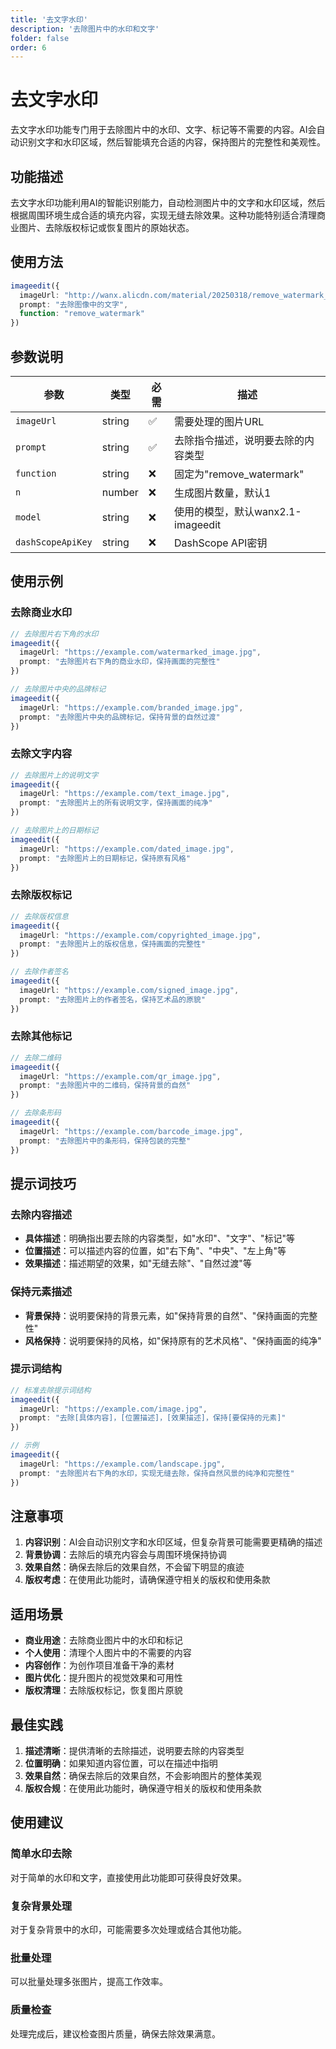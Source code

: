 ```yaml
---
title: '去文字水印'
description: '去除图片中的水印和文字'
folder: false
order: 6
---
```


# 去文字水印


去文字水印功能专门用于去除图片中的水印、文字、标记等不需要的内容。AI会自动识别文字和水印区域，然后智能填充合适的内容，保持图片的完整性和美观性。

## 功能描述

去文字水印功能利用AI的智能识别能力，自动检测图片中的文字和水印区域，然后根据周围环境生成合适的填充内容，实现无缝去除效果。这种功能特别适合清理商业图片、去除版权标记或恢复图片的原始状态。

## 使用方法

```typescript
imageedit({
  imageUrl: "http://wanx.alicdn.com/material/20250318/remove_watermark_1.png",
  prompt: "去除图像中的文字",
  function: "remove_watermark"
})
```

## 参数说明

| 参数 | 类型 | 必需 | 描述 |
|------|------|------|------|
| `imageUrl` | string | ✅ | 需要处理的图片URL |
| `prompt` | string | ✅ | 去除指令描述，说明要去除的内容类型 |
| `function` | string | ❌ | 固定为"remove_watermark" |
| `n` | number | ❌ | 生成图片数量，默认1 |
| `model` | string | ❌ | 使用的模型，默认wanx2.1-imageedit |
| `dashScopeApiKey` | string | ❌ | DashScope API密钥 |

## 使用示例

### 去除商业水印
```typescript
// 去除图片右下角的水印
imageedit({
  imageUrl: "https://example.com/watermarked_image.jpg",
  prompt: "去除图片右下角的商业水印，保持画面的完整性"
})

// 去除图片中央的品牌标记
imageedit({
  imageUrl: "https://example.com/branded_image.jpg",
  prompt: "去除图片中央的品牌标记，保持背景的自然过渡"
})
```

### 去除文字内容
```typescript
// 去除图片上的说明文字
imageedit({
  imageUrl: "https://example.com/text_image.jpg",
  prompt: "去除图片上的所有说明文字，保持画面的纯净"
})

// 去除图片上的日期标记
imageedit({
  imageUrl: "https://example.com/dated_image.jpg",
  prompt: "去除图片上的日期标记，保持原有风格"
})
```

### 去除版权标记
```typescript
// 去除版权信息
imageedit({
  imageUrl: "https://example.com/copyrighted_image.jpg",
  prompt: "去除图片上的版权信息，保持画面的完整性"
})

// 去除作者签名
imageedit({
  imageUrl: "https://example.com/signed_image.jpg",
  prompt: "去除图片上的作者签名，保持艺术品的原貌"
})
```

### 去除其他标记
```typescript
// 去除二维码
imageedit({
  imageUrl: "https://example.com/qr_image.jpg",
  prompt: "去除图片中的二维码，保持背景的自然"
})

// 去除条形码
imageedit({
  imageUrl: "https://example.com/barcode_image.jpg",
  prompt: "去除图片中的条形码，保持包装的完整"
})
```

## 提示词技巧

### 去除内容描述
- **具体描述**：明确指出要去除的内容类型，如"水印"、"文字"、"标记"等
- **位置描述**：可以描述内容的位置，如"右下角"、"中央"、"左上角"等
- **效果描述**：描述期望的效果，如"无缝去除"、"自然过渡"等

### 保持元素描述
- **背景保持**：说明要保持的背景元素，如"保持背景的自然"、"保持画面的完整性"
- **风格保持**：说明要保持的风格，如"保持原有的艺术风格"、"保持画面的纯净"

### 提示词结构
```typescript
// 标准去除提示词结构
imageedit({
  imageUrl: "https://example.com/image.jpg",
  prompt: "去除[具体内容]，[位置描述]，[效果描述]，保持[要保持的元素]"
})

// 示例
imageedit({
  imageUrl: "https://example.com/landscape.jpg",
  prompt: "去除图片右下角的水印，实现无缝去除，保持自然风景的纯净和完整性"
})
```

## 注意事项

1. **内容识别**：AI会自动识别文字和水印区域，但复杂背景可能需要更精确的描述
2. **背景协调**：去除后的填充内容会与周围环境保持协调
3. **效果自然**：确保去除后的效果自然，不会留下明显的痕迹
4. **版权考虑**：在使用此功能时，请确保遵守相关的版权和使用条款





## 适用场景

- **商业用途**：去除商业图片中的水印和标记
- **个人使用**：清理个人图片中的不需要的内容
- **内容创作**：为创作项目准备干净的素材
- **图片优化**：提升图片的视觉效果和可用性
- **版权清理**：去除版权标记，恢复图片原貌

## 最佳实践

1. **描述清晰**：提供清晰的去除描述，说明要去除的内容类型
2. **位置明确**：如果知道内容位置，可以在描述中指明
3. **效果自然**：确保去除后的效果自然，不会影响图片的整体美观
4. **版权合规**：在使用此功能时，确保遵守相关的版权和使用条款

## 使用建议

### 简单水印去除
对于简单的水印和文字，直接使用此功能即可获得良好效果。

### 复杂背景处理
对于复杂背景中的水印，可能需要多次处理或结合其他功能。

### 批量处理
可以批量处理多张图片，提高工作效率。

### 质量检查
处理完成后，建议检查图片质量，确保去除效果满意。
